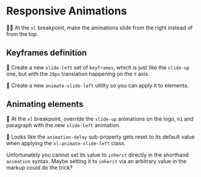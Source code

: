 # Responsive Animations

👨‍💼 At the `xl` breakpoint, make the animations slide from the right instead of from the top.

## Keyframes definition

🐨 Create a new `slide-left` set of `keyframes`, which is just like the `slide-up` one, but with the `20px` translation happening on the `Y` axis.

🐨 Create a new `animate-slide-left` utility so you can apply it to elements.

## Animating elements

🐨 At the `xl` breakpoint, override the `slide-up` animations on the logo, `h1` and paragraph with the new `slide-left` animation.

🦉 Looks like the `animation-delay` sub-property gets reset to its default value when applying the `xl:animate-slide-left` class.

Unfortunately you cannot set its value to `inherit` directly in the shorthand `animation` syntax. Maybe setting it to `inherit` via an arbitrary value in the markup could do the trick?

